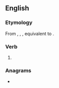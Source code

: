 ==English==

===Etymology===
From {{inh|en|enm|waiteth}}, {{m|enm|waiteþ}}, {{m|enm|waitet}}, equivalent to {{suffix|en|wait|eth}}.

===Verb===
{{head|en|verb form}}

# {{en-archaic third-person singular of|wait}}

===Anagrams===
* {{anagrams|en|Thwaite|thwaite}}